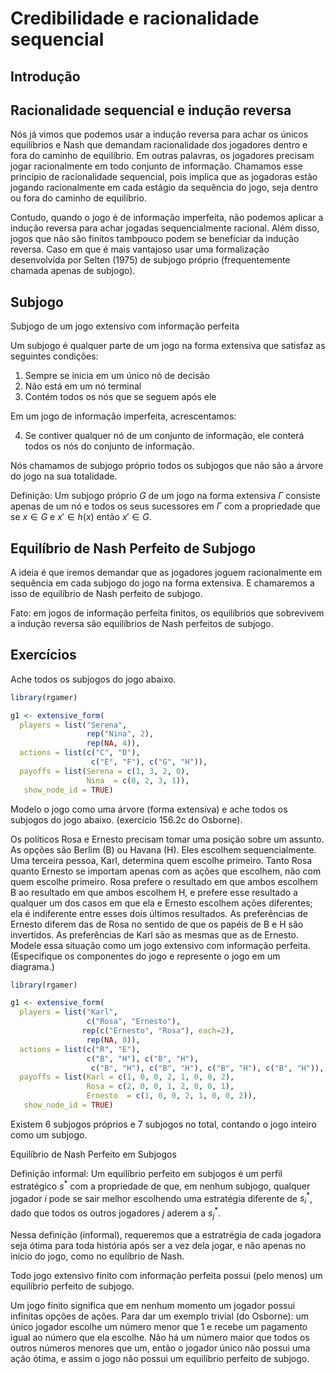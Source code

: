 # Credibilidade e racionalidade sequencial

## Introdução

## Racionalidade sequencial e indução reversa

Nós já vimos que podemos usar a indução reversa para achar os únicos equilíbrios e Nash que demandam racionalidade dos jogadores dentro e fora do caminho de equilíbrio. Em outras palavras, os jogadores precisam jogar racionalmente em todo conjunto de informação. Chamamos esse princípio de racionalidade sequencial, pois implica que as jogadoras estão jogando racionalmente em cada estágio da sequência do jogo, seja dentro ou fora do caminho de equilíbrio.


Contudo, quando o jogo é de informação imperfeita, não podemos aplicar a indução reversa para achar jogadas sequencialmente racional. Além disso, jogos que não são finitos tambpouco podem se beneficiar da indução reversa. Caso em que é mais vantajoso usar uma formalização desenvolvida por Selten (1975) de subjogo próprio (frequentemente chamada apenas de subjogo).

## Subjogo

Subjogo de um jogo extensivo com informação perfeita

Um subjogo é qualquer parte de um jogo na forma extensiva que satisfaz as seguintes condições:

1. Sempre se inicia em um único nó de decisão
2. Não está em um nó terminal
3. Contém todos os nós que se seguem após ele

Em um jogo de informação imperfeita, acrescentamos:

4. Se contiver qualquer nó de um conjunto de informação, ele conterá todos os nós do conjunto de informação.


Nós chamamos de subjogo próprio todos os subjogos que não são a árvore do jogo na sua totalidade.

Definição: Um subjogo próprio $G$ de um jogo na forma extensiva $\Gamma$ consiste apenas de um nó e todos os seus sucessores em $\Gamma$ com a propriedade que se $x \in G$ e $x' \in h(x)$ então $x' \in G$.

## Equilíbrio de Nash Perfeito de Subjogo

A ideia é que iremos demandar que as jogadores joguem racionalmente em sequência em cada subjogo do jogo na forma extensiva. E chamaremos a isso de equilíbrio de Nash perfeito de subjogo.

Fato: em jogos de informação perfeita finitos, os equilíbrios que sobrevivem a indução reversa são equilíbrios de Nash perfeitos de subjogo.





## Exercícios

Ache todos os subjogos do jogo abaixo.

```r
library(rgamer)

g1 <- extensive_form(
  players = list("Serena",
                 rep("Nina", 2),
                 rep(NA, 4)),
  actions = list(c("C", "D"),
                  c("E", "F"), c("G", "H")),
  payoffs = list(Serena = c(1, 3, 2, 0),
                 Nina  = c(0, 2, 3, 1)),
   show_node_id = TRUE)
```


Modelo o jogo como uma árvore (forma extensiva) e ache todos os subjogos do jogo abaixo. (exercício 156.2c do Osborne).

Os políticos Rosa e Ernesto precisam tomar uma posição sobre um assunto. As opções são Berlim (B) ou Havana (H). Eles escolhem sequencialmente. Uma terceira pessoa, Karl, determina quem escolhe primeiro. Tanto Rosa quanto Ernesto se importam apenas com as ações que escolhem, não com quem escolhe primeiro. Rosa prefere o resultado em que ambos escolhem B ao resultado em que ambos escolhem H, e prefere esse resultado a qualquer um dos casos em que ela e Ernesto escolhem ações diferentes; ela é indiferente entre esses dois últimos resultados. As preferências de Ernesto diferem das de Rosa no sentido de que os papéis de B e H são invertidos. As preferências de Karl são as mesmas que as de Ernesto. Modele essa situação como um jogo extensivo com informação perfeita. (Especifique os componentes do jogo e represente o jogo em um diagrama.)


```r
library(rgamer)

g1 <- extensive_form(
  players = list("Karl",
                 c("Rosa", "Ernesto"),
                rep(c("Ernesto", "Rosa"), each=2),
                 rep(NA, 8)),
  actions = list(c("R", "E"),
                 c("B", "H"), c("B", "H"),
                  c("B", "H"), c("B", "H"), c("B", "H"), c("B", "H")),
  payoffs = list(Karl = c(1, 0, 0, 2, 1, 0, 0, 2),
                 Rosa = c(2, 0, 0, 1, 2, 0, 0, 1),
                 Ernesto  = c(1, 0, 0, 2, 1, 0, 0, 2)),
   show_node_id = TRUE)
```

Existem 6 subjogos próprios e 7 subjogos no total, contando o jogo inteiro como um subjogo.

Equilíbrio de Nash Perfeito em Subjogos

Definição informal: Um equilíbrio perfeito em subjogos é um perfil estratégico $s^*$ com a propriedade de que, em nenhum subjogo, qualquer jogador $i$ pode se sair melhor escolhendo uma estratégia diferente de $s^*_i$, dado que todos os outros jogadores $j$ aderem a $s^*_j$.

Nessa definição (informal), requeremos que a estratrégia de cada jogadora seja ótima para toda história após ser a vez dela jogar, e não apenas no início do jogo, como no equlíbrio de Nash.


Todo jogo extensivo finito com informação perfeita possui (pelo menos) um equilíbrio perfeito de subjogo. 

Um jogo finito significa que em nenhum momento um jogador possui infinitas opções de ações. Para dar um exemplo trivial (do Osborne):  um único jogador escolhe um número menor que 1 e recebe um pagamento igual ao número que ela escolhe. Não há um número maior que todos os outros números menores que um, então o jogador único não possui uma ação ótima, e assim o jogo não possui um equilíbrio perfeito de subjogo.
